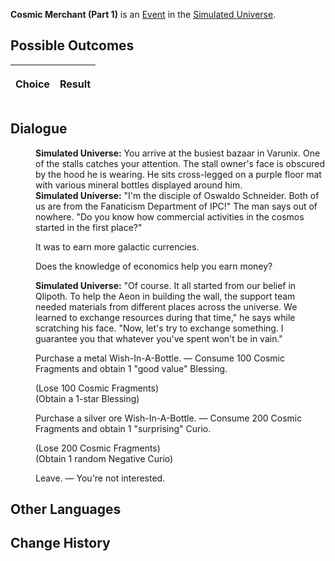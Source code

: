 {{Simulated Universe Event Infobox
|title         = Cosmic Merchant (Part 1)
|image         = Random Event Profiteer.png
|type          =
|domains_su    = <<DOMAINS_SU>>
|domains_ext   = <<DOMAINS_EXT>>
|domains_swarm = <<DOMAINS_SWARM>>
|domains_gng   = <<DOMAINS_GNG>>
|requirements  =
|prev          = {{tx}}
|next          = {{tx}}
|indexRewards  =
|characters    =
}}
'''Cosmic Merchant (Part 1)''' is an [[Simulated Universe/Events|Event]] in the [[Simulated Universe]].

==Possible Outcomes==
{| class="article-table"
!Choice
!Result

|}

<!--
==Gameplay Notes==

-->
==Dialogue==
{{Dialogue Start}}
:'''Simulated Universe:''' You arrive at the busiest bazaar in Varunix. One of the stalls catches your attention. The stall owner's face is obscured by the hood he is wearing. He sits cross-legged on a purple floor mat with various mineral bottles displayed around him.
:'''Simulated Universe:''' "I'm the disciple of Oswaldo Schneider. Both of us are from the Fanaticism Department of IPC!" The man says out of nowhere. "Do you know how commercial activities in the cosmos started in the first place?"
:{{DIcon|Arrow}} It was to earn more galactic currencies.
:{{DIcon|Arrow}} Does the knowledge of economics help you earn money?
:'''Simulated Universe:''' "Of course. It all started from our belief in Qlipoth. To help the Aeon in building the wall, the support team needed materials from different places across the universe. We learned to exchange resources during that time," he says while scratching his face. "Now, let's try to exchange something. I guarantee you that whatever you've spent won't be in vain."
:{{DIcon|Star}} Purchase a metal Wish-In-A-Bottle. &mdash; Consume 100 Cosmic Fragments and obtain 1 "good value" Blessing.
:;(Lose 100 Cosmic Fragments)
:;(Obtain a 1-star Blessing)
:{{DIcon|Star}} Purchase a silver ore Wish-In-A-Bottle. &mdash; Consume 200 Cosmic Fragments and obtain 1 "surprising" Curio.
:;(Lose 200 Cosmic Fragments)
:;(Obtain 1 random Negative Curio)
:{{DIcon|Star}} Leave. &mdash; You're not interested.
{{Dialogue End}}

==Other Languages==
{{Other Languages
|zhs   = 银河商人（其一）
|zht   = 銀河商人（其一）
|ja    = 銀河の商人（その1）
|ko    = 은하 장사꾼 (1)
|es    = Comerciante galáctico (I)
|fr    = Marchand intergalactique (partie 1)
|ru    = Галактический торговец I
|th    = พ่อค้าข้ามกาแล็กซี (1)
|vi    = Thương Nhân Ngân Hà 1
|de    = Galaktischer Händler (Teil 1)
|id    = Pedagang Galaksi (1)
|pt    = Comerciante Cósmico (Parte 1)
}}

==Change History==
{{Change History|1.0}}
